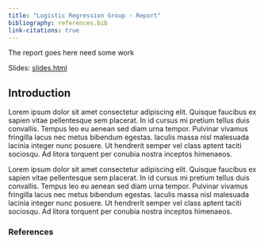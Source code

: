 ```yaml
---
title: "Logistic Regression Group - Report"
bibliography: references.bib
link-citations: true
---
```


The report goes here need some work

Slides: [slides.html](slides.html){target="_blank"} 

## Introduction

Lorem ipsum dolor sit amet consectetur adipiscing elit. Quisque faucibus ex sapien vitae pellentesque sem placerat. In id cursus mi pretium tellus duis convallis. Tempus leo eu aenean sed diam urna tempor. Pulvinar vivamus fringilla lacus nec metus bibendum egestas. Iaculis massa nisl malesuada lacinia integer nunc posuere. Ut hendrerit semper vel class aptent taciti sociosqu. Ad litora torquent per conubia nostra inceptos himenaeos.

Lorem ipsum dolor sit amet consectetur adipiscing elit. Quisque faucibus ex sapien vitae pellentesque sem placerat. In id cursus mi pretium tellus duis convallis. Tempus leo eu aenean sed diam urna tempor. Pulvinar vivamus fringilla lacus nec metus bibendum egestas. Iaculis massa nisl malesuada lacinia integer nunc posuere. Ut hendrerit semper vel class aptent taciti sociosqu. Ad litora torquent per conubia nostra inceptos himenaeos.

### References

::: {#refs}
:::
